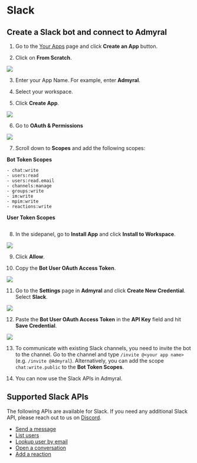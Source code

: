 # Slack

## Create a Slack bot and connect to Admyral

1. Go to the [Your Apps](https://api.slack.com/apps) page and click **Create an App** button.

2. Click on **From Scratch**.

<img src="/slack1.png" />

3. Enter your App Name. For example, enter **Admyral**.

4. Select your workspace.

5. Click **Create App**.

<img src="/slack2.png" />

6. Go to **OAuth & Permissions**

<img src="/slack3.png" />

7. Scroll down to **Scopes** and add the following scopes:

**Bot Token Scopes**

```
- chat:write
- users:read
- users:read.email
- channels:manage
- groups:write
- im:write
- mpim:write
- reactions:write
```

**User Token Scopes**

```

```

8. In the sidepanel, go to **Install App** and click **Install to Workspace**.

<img src="/slack4.png" />

9. Click **Allow**.

10. Copy the **Bot User OAuth Access Token**.

<img src="/slack5.png" />

11. Go to the **Settings** page in **Admyral** and click **Create New Credential**. Select **Slack**.

<img src="/slack6.png" />

12. Paste the **Bot User OAuth Access Token** in the **API Key** field and hit **Save Credential**.

<img src="/slack7.png" />

13. To communicate with existing Slack channels, you need to invite the bot to the channel. Go to the channel and type `/invite @<your app name>` (e.g. `/invite @Admyral`). Alternatively, you can add the scope `chat:write.public` to the **Bot Token Scopes**.

14. You can now use the Slack APIs in Admyral.

## Supported Slack APIs

The following APIs are available for Slack. If you need any additional Slack API, please reach out to us on [Discord](https://discord.com/invite/GqbJZT9Hbf).

-   [Send a message](/integrations/available_integrations/slack/apis/send_message)
-   [List users](/integrations/available_integrations/slack/apis/list_users)
-   [Lookup user by email](/integrations/available_integrations/slack/apis/lookup_by_email)
-   [Open a conversation](/integrations/available_integrations/slack/apis/conversations_open)
-   [Add a reaction](/integrations/available_integrations/slack/apis/reactions_add)
